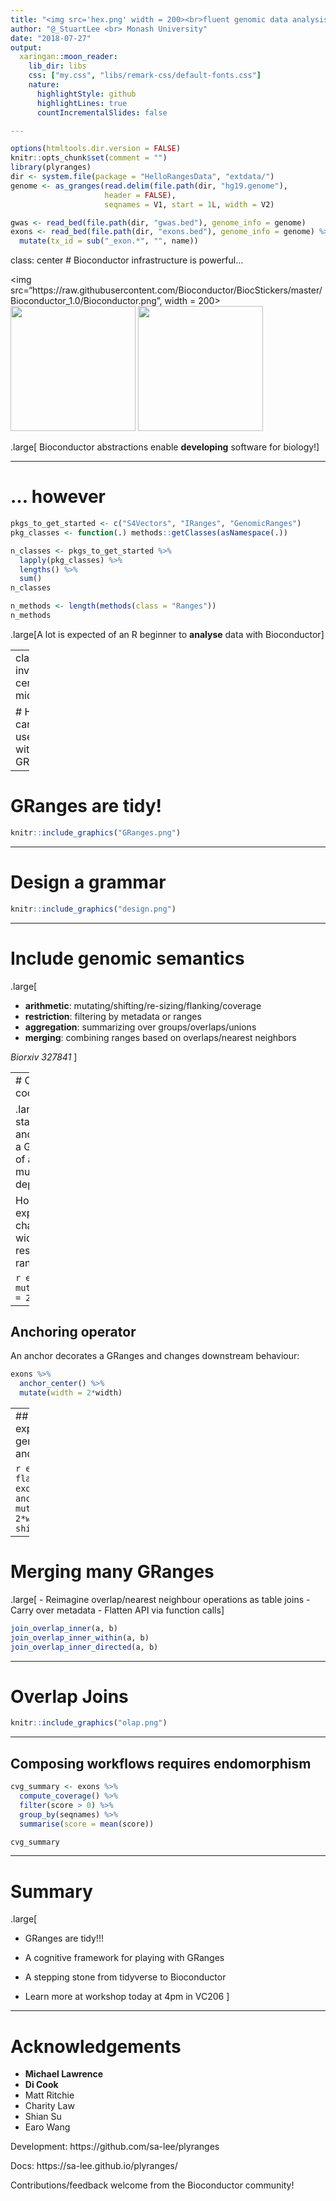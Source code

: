 ```yaml
---
title: "<img src='hex.png' width = 200><br>fluent genomic data analysis with R/Bioconductor"
author: "@_StuartLee <br> Monash University"
date: "2018-07-27"
output:
  xaringan::moon_reader:
    lib_dir: libs
    css: ["my.css", "libs/remark-css/default-fonts.css"]
    nature:
      highlightStyle: github
      highlightLines: true
      countIncrementalSlides: false

---
```


```r
options(htmltools.dir.version = FALSE)
knitr::opts_chunk$set(comment = "")
library(plyranges)
dir <- system.file(package = "HelloRangesData", "extdata/")
genome <- as_granges(read.delim(file.path(dir, "hg19.genome"), 
                     header = FALSE),
                     seqnames = V1, start = 1L, width = V2)

gwas <- read_bed(file.path(dir, "gwas.bed"), genome_info = genome)
exons <- read_bed(file.path(dir, "exons.bed"), genome_info = genome) %>% 
  mutate(tx_id = sub("_exon.*", "", name))

```

class: center
# Bioconductor infrastructure is powerful...

<div style = "display:block; margin-left:auto; margin-right:auto">
  <img src="https://raw.githubusercontent.com/Bioconductor/BiocStickers/master/Bioconductor_1.0/Bioconductor.png", width = 200>
  <img src="https://raw.githubusercontent.com/Bioconductor/BiocStickers/master/GenomicRanges/GenomicRanges.png" width = "200">
  <img src="https://raw.githubusercontent.com/Bioconductor/BiocStickers/master/IRanges/IRanges.png" width = "200">
</div>

.large[
Bioconductor abstractions enable **developing** software for biology!
]

---

# ... however

```r
pkgs_to_get_started <- c("S4Vectors", "IRanges", "GenomicRanges")
pkg_classes <- function(.) methods::getClasses(asNamespace(.))

n_classes <- pkgs_to_get_started %>% 
  lapply(pkg_classes) %>% 
  lengths() %>% 
  sum()
n_classes

n_methods <- length(methods(class = "Ranges"))
n_methods
```

.large[A lot is expected of an R beginner to **analyse** data with Bioconductor]

---
class: inverse, center, middle

# How far can a user get with just a GRanges?

---

# GRanges are tidy!

```r
knitr::include_graphics("GRanges.png")
```

---

# Design a grammar


```r

knitr::include_graphics("design.png")

```

---

# Include genomic semantics

.large[

- **arithmetic**: mutating/shifting/re-sizing/flanking/coverage
- **restriction**: filtering by metadata or ranges
- **aggregation**: summarizing over groups/overlaps/unions
- **merging**: combining ranges based on overlaps/nearest neighbors


_Biorxiv 327841_
]

---
# Changing coordinates

.large[ The start, end, and width of a GRanges of are mutually dependent.

How can we express changes to width with respect to ranges?]

```r
exons %>% 
  mutate(width = 2 * width)
```
---

## Anchoring operator

An anchor decorates a GRanges and changes downstream behaviour: 

```r
exons %>% 
  anchor_center() %>% 
  mutate(width = 2*width)
```

---
## Functions are explicit about genomic features and their intentions

```r
exons %>% 
  flank_downstream(2L)
exons %>% 
  anchor_3p() %>% 
  mutate(width = 2*width)
exons %>% 
  shift_upstream(10L)
```

---

# Merging many GRanges

.large[
- Reimagine overlap/nearest neighbour operations as table joins
- Carry over metadata
- Flatten API via function calls
]

```r
join_overlap_inner(a, b)
join_overlap_inner_within(a, b)
join_overlap_inner_directed(a, b)
```

---

# Overlap Joins

```r
knitr::include_graphics("olap.png")
```

---

## Composing workflows requires endomorphism

```r
cvg_summary <- exons %>%
  compute_coverage() %>% 
  filter(score > 0) %>% 
  group_by(seqnames) %>% 
  summarise(score = mean(score))

cvg_summary
```

---

# Summary

.large[

- GRanges are tidy!!!

- A cognitive framework for playing with GRanges

- A stepping stone from tidyverse to Bioconductor

- Learn more at workshop today at 4pm in VC206
]

---

# Acknowledgements

- **Michael Lawrence**
- **Di Cook**
- Matt Ritchie
- Charity Law
- Shian Su
- Earo Wang

Development: https://github.com/sa-lee/plyranges

Docs: https://sa-lee.github.io/plyranges/

Contributions/feedback welcome from the Bioconductor community!
